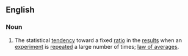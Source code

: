 ==English==
{{wikipedia}}
===Noun===
{{en-noun|sg=[[law]] of large [[number]]s|-}}
# {{statistics}} The statistical [[tendency]] toward a fixed [[ratio]] in the [[result]]s when an [[experiment]] is [[repeat]]ed a large number of times; [[law of averages]].